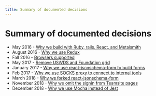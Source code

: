 ```yaml
---
title: Summary of documented decisions
---
```


# Summary of documented decisions

- May 2016 - [Why we build with Ruby, rails, React, and Metalsmith](/platform/front-end-standards/documented-decisions/language-and-tech-stack)
- August 2016 - [Why we use Redux](/platform/front-end-standards/documented-decisions/redux)
- Fall 2016 - [Browsers supported](/platform/front-end-standards/documented-decisions/browser-support)
- May 2017 - [Remove USWDS and Foundation grid](/platform/front-end-standards/documented-decisions/uswds-foundation)
- January 2017 - [Why we use react-jsonschema-form to build forms](/platform/front-end-standards/documented-decisions/building-forms)
- Feb 2017 - [Why we use SOCKS proxy to connect to internal tools](/platform/front-end-standards/documented-decisions/SOCKS-proxy)
- March 2018 - [Why we forked react-jsonschema-form](/platform/front-end-standards/documented-decisions/rjsf-fork)
- November 2018 - [Why we omit the signin from Teamsite pages](/platform/front-end-standards/documented-decisions/teamsite-signin)
- December 2018 - [Why we use Mocha instead of Jest](/platform/front-end-standards/documented-decisions/jest)
